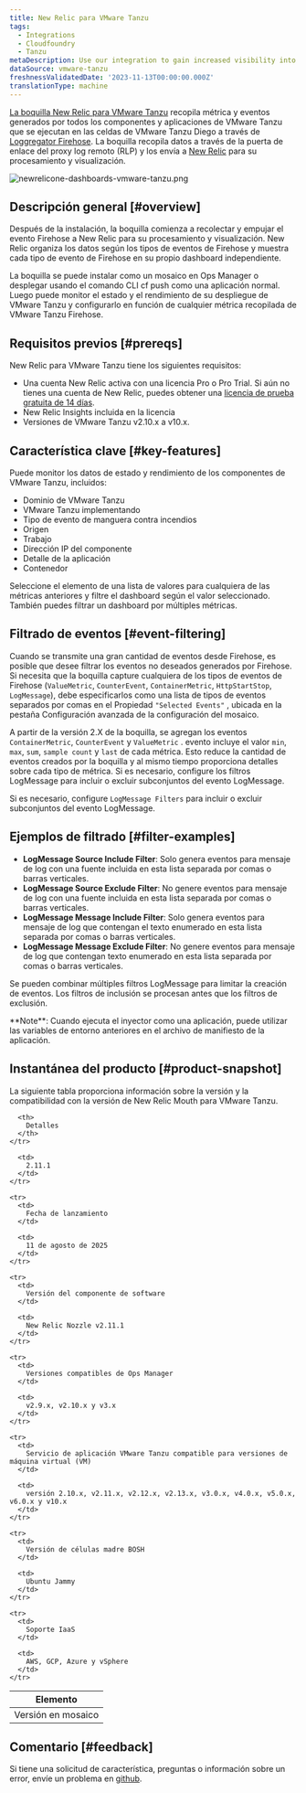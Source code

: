 ```yaml
---
title: New Relic para VMware Tanzu
tags:
  - Integrations
  - Cloudfoundry
  - Tanzu
metaDescription: Use our integration to gain increased visibility into the performance of your VMware Tanzu environment.
dataSource: vmware-tanzu
freshnessValidatedDate: '2023-11-13T00:00:00.000Z'
translationType: machine
---
```


[La boquilla New Relic para VMware Tanzu](https://network.pivotal.io/products/nr-firehose-nozzle) recopila métrica y eventos generados por todos los componentes y aplicaciones de VMware Tanzu que se ejecutan en las celdas de VMware Tanzu Diego a través de [Loggregator Firehose](https://docs.pivotal.io/pivotalcf/loggregator/index.html). La boquilla recopila datos a través de la puerta de enlace del proxy log remoto (RLP) y los envía a [New Relic](https://www.newrelic.com) para su procesamiento y visualización.

<img title="newrelicone-dashboards-vmware-tanzu.png" alt="newrelicone-dashboards-vmware-tanzu.png" src="/images/infrastructure_screenshot-crop_vmware-tanzu-dashboard.webp" />

## Descripción general [#overview]

Después de la instalación, la boquilla comienza a recolectar y empujar el evento Firehose a New Relic para su procesamiento y visualización. New Relic organiza los datos según los tipos de eventos de Firehose y muestra cada tipo de evento de Firehose en su propio dashboard independiente.

La boquilla se puede instalar como un mosaico en Ops Manager o desplegar usando el comando CLI cf push como una aplicación normal. Luego puede monitor el estado y el rendimiento de su despliegue de VMware Tanzu y configurarlo <InlinePopover type="alerts" />en función de cualquier métrica recopilada de VMware Tanzu Firehose.

## Requisitos previos [#prereqs]

New Relic para VMware Tanzu tiene los siguientes requisitos:

* Una cuenta New Relic activa con una licencia Pro o Pro Trial. Si aún no tienes una cuenta de New Relic, puedes obtener una [licencia de prueba gratuita de 14 días](http://newrelic.com/signup?funnel=pivotal-cloud-foundry&partner=Pivotal+Cloud+Foundry).
* New Relic Insights incluida en la licencia
* Versiones de VMware Tanzu v2.10.x a v10.x.

## Característica clave [#key-features]

Puede monitor los datos de estado y rendimiento de los componentes de VMware Tanzu, incluidos:

* Dominio de VMware Tanzu
* VMware Tanzu implementando
* Tipo de evento de manguera contra incendios
* Origen
* Trabajo
* Dirección IP del componente
* Detalle de la aplicación
* Contenedor

Seleccione el elemento de una lista de valores para cualquiera de las métricas anteriores y filtre el dashboard según el valor seleccionado. También puedes filtrar un dashboard por múltiples métricas.

## Filtrado de eventos [#event-filtering]

Cuando se transmite una gran cantidad de eventos desde Firehose, es posible que desee filtrar los eventos no deseados generados por Firehose. Si necesita que la boquilla capture cualquiera de los tipos de eventos de Firehose (`ValueMetric`, `CounterEvent`, `ContainerMetric`, `HttpStartStop`, `LogMessage`), debe especificarlos como una lista de tipos de eventos separados por comas en el Propiedad `"Selected Events"` , ubicada en la pestaña Configuración avanzada de la configuración del mosaico.

A partir de la versión 2.X de la boquilla, se agregan los eventos `ContainerMetric`, `CounterEvent` y `ValueMetric` . evento incluye el valor `min`, `max`, `sum`, `sample count` y `last` de cada métrica. Esto reduce la cantidad de eventos creados por la boquilla y al mismo tiempo proporciona detalles sobre cada tipo de métrica. Si es necesario, configure los filtros LogMessage para incluir o excluir subconjuntos del evento LogMessage.

Si es necesario, configure `LogMessage Filters` para incluir o excluir subconjuntos del evento LogMessage.

## Ejemplos de filtrado [#filter-examples]

* <DNT>**LogMessage Source Include Filter**</DNT>: Solo genera eventos para mensaje de log con una fuente incluida en esta lista separada por comas o barras verticales.
* <DNT>**LogMessage Source Exclude Filter**</DNT>: No genere eventos para mensaje de log con una fuente incluida en esta lista separada por comas o barras verticales.
* <DNT>**LogMessage Message Include Filter**</DNT>: Solo genera eventos para mensaje de log que contengan el texto enumerado en esta lista separada por comas o barras verticales.
* <DNT>**LogMessage Message Exclude Filter**</DNT>: No genere eventos para mensaje de log que contengan texto enumerado en esta lista separada por comas o barras verticales.

Se pueden combinar múltiples filtros LogMessage para limitar la creación de eventos. Los filtros de inclusión se procesan antes que los filtros de exclusión.

<Callout variant="important">
  <DNT>**Note**</DNT>: Cuando ejecuta el inyector como una aplicación, puede utilizar las variables de entorno anteriores en el archivo de manifiesto de la aplicación.
</Callout>

## Instantánea del producto [#product-snapshot]

La siguiente tabla proporciona información sobre la versión y la compatibilidad con la versión de New Relic Mouth para VMware Tanzu.

<table>
  <thead>
    <tr>
      <th>
        Elemento
      </th>

      <th>
        Detalles
      </th>
    </tr>
  </thead>

  <tbody>
    <tr>
      <td>
        Versión en mosaico
      </td>

      <td>
        2.11.1
      </td>
    </tr>

    <tr>
      <td>
        Fecha de lanzamiento
      </td>

      <td>
        11 de agosto de 2025
      </td>
    </tr>

    <tr>
      <td>
        Versión del componente de software
      </td>

      <td>
        New Relic Nozzle v2.11.1
      </td>
    </tr>

    <tr>
      <td>
        Versiones compatibles de Ops Manager
      </td>

      <td>
        v2.9.x, v2.10.x y v3.x
      </td>
    </tr>

    <tr>
      <td>
        Servicio de aplicación VMware Tanzu compatible para versiones de máquina virtual (VM)
      </td>

      <td>
        versión 2.10.x, v2.11.x, v2.12.x, v2.13.x, v3.0.x, v4.0.x, v5.0.x, v6.0.x y v10.x
      </td>
    </tr>

    <tr>
      <td>
        Versión de células madre BOSH
      </td>

      <td>
        Ubuntu Jammy
      </td>
    </tr>

    <tr>
      <td>
        Soporte IaaS
      </td>

      <td>
        AWS, GCP, Azure y vSphere
      </td>
    </tr>
  </tbody>
</table>

## Comentario [#feedback]

Si tiene una solicitud de característica, preguntas o información sobre un error, envíe un problema en [github](https://github.com/newrelic/newrelic-pcf-nozzle-tile/issues).